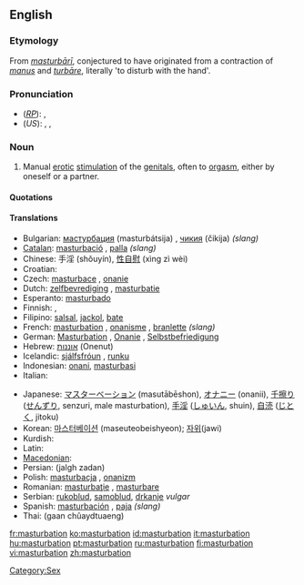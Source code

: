 {{see|Masturbation}}
==English==
{{wikipedia}}
{{WikiSaurus-link|masturbate}}

===Etymology===
From {{L.}} ''[[masturbari|masturbārī]]'', conjectured to have originated from a contraction of ''[[manus]]'' and ''[[turbāre]]'', literally 'to disturb with the hand'.

===Pronunciation===
*(''[[RP]]''): {{IPA|/ˌmæstəˈbeɪʃən/}}, {{SAMPA|/%m{st@"beIS@n/}}
*(''US''): {{enPR|măs'tərbāʹshən}}, {{IPA|/ˌmæstɚˈbeɪʃən/}}, {{SAMPA|/%m{st@`"beIS@n/}}
*:{{rhymes|eɪʃən}}

===Noun===
{{en-noun|-}}

# Manual [[erotic]] [[stimulation]] of the [[genital]]s, often to [[orgasm]], either by oneself or a partner.

====Quotations====
{{seeCites}}

====Translations====
{{trans-top|manual erotic stimulation of the genitals}}
* Bulgarian: [[мастурбация]] (masturbátsija) {{f}}, [[чикия]] (čikija) {{f}} ''(slang)''
* [[Catalan]]: [[masturbació]] {{f}}, [[palla]] {{f}} ''(slang)''
* Chinese: 手淫 (shǒuyín), [[性自慰]] (xìng zì wèi)
* Croatian: {{t|hr|rukoblud|f}}
* Czech: [[masturbace]] {{f}}, [[onanie]] {{f}}
* Dutch: [[zelfbevrediging]] {{f}}, [[masturbatie]] {{f}}
* Esperanto: [[masturbado]]
* Finnish: {{t-|fi|masturbaatio}}, {{t+|fi|itsetyydytys}}
* Filipino: [[salsal]], [[jackol]], [[bate]]
* French: [[#French|masturbation]] {{f}}, [[onanisme]] {{m}}, [[branlette]] {{f}} ''(slang)''
* German: [[Masturbation]] {{f}}, [[Onanie]] {{f}}, [[Selbstbefriedigung]] {{f}}
* Hebrew: [[אוננות]] (Onenut) {{f}}
* Icelandic: [[sjálfsfróun]] {{f}}, [[runku]] {{f}}
* Indonesian: [[onani]], [[masturbasi]]
* Italian: {{t+|it|masturbazione|f}}
{{trans-mid}}
* Japanese: [[マスターベーション]] (masutābēshon), [[オナニー]] (onanii), [[千擦り]] ([[せんずり]], senzuri, male masturbation), [[手淫]]	([[しゅいん]], shuin), [[自涜]] ([[じとく]], jitoku)
* Korean: [[마스터베이션]] (maseuteobeishyeon); [[자위 ]](jawi)
* Kurdish: {{t|ku|destperkî}} {{f}}
* Latin: {{t-|la|masturbatio|f}}
* [[Macedonian]]: {{t|mk|мастурбација|f|tr=masturbacija|sc=Cyrl}}
* Persian: {{FAchar|[[جلق زدن]]}} (jalgh zadan)
* Polish: [[masturbacja]] {{f}}, [[onanizm]] {{m}}
* Romanian: [[masturbaţie]] {{f}}, [[masturbare]] {{f}}
* Serbian: [[rukoblud]], [[samoblud]], [[drkanje]] ''vulgar''
* Spanish: [[masturbación]] {{f}}, [[paja]] {{f}} ''(slang)''
* Thai: {{THchar|[[การช่วยตัวเอง]]}} (gaan chûaydtuaeng)
{{trans-bottom}}

[[Category:Sex]]

[[fr:masturbation]]
[[ko:masturbation]]
[[id:masturbation]]
[[it:masturbation]]
[[hu:masturbation]]
[[pt:masturbation]]
[[ru:masturbation]]
[[fi:masturbation]]
[[vi:masturbation]]
[[zh:masturbation]]